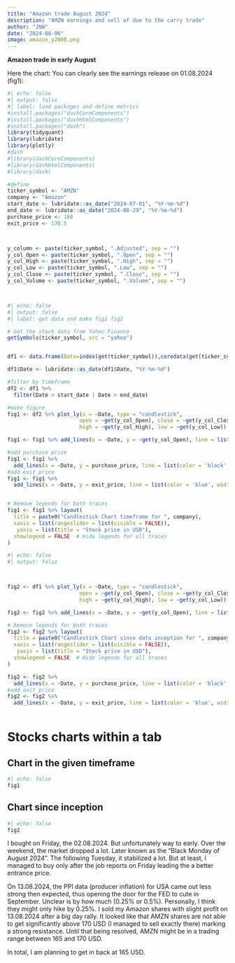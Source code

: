 ```yaml
---
title: "Amazon trade August 2024"
description: "AMZN earnings and sell of due to the carry trade"
author: "JNW"
date: "2024-08-06"
image: amazon_y2000.png
---
```


**Amazon trade in early August**

Here the chart: You can clearly see the earnings release on 01.08.2024 (fig1):

```r
#| echo: false
#| output: false
#| label: load packages and define metrics
#install.packages("dashCoreComponents")
#install.packages("dashHtmlComponents")
#install.packages("dash")
library(tidyquant)
library(lubridate)
library(plotly)
#dash
#library(dashCoreComponents)
#library(dashHtmlComponents)
#library(dash)

#define
ticker_symbol <- "AMZN"
company <- "Amazon"
start_date <- lubridate::as_date("2024-07-01", "%Y-%m-%d") 
end_date <- lubridate::as_date("2024-08-29", "%Y-%m-%d") 
purchase_price <- 168
exit_price <- 170.5



y_column <- paste(ticker_symbol, ".Adjusted", sep = "")
y_col_Open <- paste(ticker_symbol, ".Open", sep = "")
y_col_High <- paste(ticker_symbol, ".High", sep = "")
y_col_Low <- paste(ticker_symbol, ".Low", sep = "")
y_col_Close <- paste(ticker_symbol, ".Close", sep = "")
y_col_Volume <- paste(ticker_symbol, ".Volume", sep = "")




```

```r
#| echo: false
#| output: false
#| label: get data and make fig1 fig2

# Get the stock data from Yahoo Finance
getSymbols(ticker_symbol, src = "yahoo")


df1 <- data.frame(Date=index(get(ticker_symbol)),coredata(get(ticker_symbol)))

df1$Date <- lubridate::as_date(df1$Date, "%Y-%m-%d") 

#filter by timeframe 
df2 <- df1 %>%
  filter(Date > start_date | Date > end_date)

#make figure
fig1 <- df2 %>% plot_ly(x = ~Date, type = "candlestick",
                       open = ~get(y_col_Open), close = ~get(y_col_Close),
                       high = ~get(y_col_High), low = ~get(y_col_Low)) 

fig1 <- fig1 %>% add_lines(x = ~Date, y = ~get(y_col_Open), line = list(color = 'black', width = 0.2), inherit = FALSE)

#add purchase price
fig1 <- fig1 %>%
  add_lines(x = ~Date, y = purchase_price, line = list(color = 'black', width = 1), inherit = FALSE, name= "Purchase Price")
#add exit price
fig1 <- fig1 %>%
  add_lines(x = ~Date, y = exit_price, line = list(color = 'blue', width = 1), inherit = FALSE,  name= "Exit Price")


# Remove legends for both traces
fig1 <- fig1 %>% layout(
  title = paste0("Candlestick Chart timeframe for ", company),
  xaxis = list(rangeslider = list(visible = FALSE)),
   yaxis = list(title = "Stock price in USD"),
  showlegend = FALSE  # Hide legends for all traces
)


```

```r
#| echo: false
#| output: false



fig2 <- df1 %>% plot_ly(x = ~Date, type = "candlestick",
                       open = ~get(y_col_Open), close = ~get(y_col_Close),
                       high = ~get(y_col_High), low = ~get(y_col_Low)) 

fig2 <- fig2 %>% add_lines(x = ~Date, y = ~get(y_col_Open), line = list(color = 'black', width = 0.2), inherit = FALSE)

# Remove legends for both traces
fig2 <- fig2 %>% layout(
  title = paste0("Candlestick Chart since data inception for ", company),
  xaxis = list(rangeslider = list(visible = FALSE)),
   yaxis = list(title = "Stock price in USD"),
  showlegend = FALSE  # Hide legends for all traces
)

fig2 <- fig2 %>%
  add_lines(x = ~Date, y = purchase_price, line = list(color = 'black', width = 1.5), inherit = FALSE)
#add exit price
fig2 <- fig2 %>%
  add_lines(x = ~Date, y = exit_price, line = list(color = 'blue', width = 1.5), inherit = FALSE)



```

# Stocks charts within a tab

::: nav-pills
::: panel-tabset
## Chart in the given timeframe

```r
#| echo: false
fig1
```

## Chart since inception

```r
#| echo: false
fig2
```
:::
:::

I bought on Friday, the 02.08.2024. But unfortunately way to early. Over the weekend, the market dropped a lot. Later known as the "Black Monday of August 2024". The following Tuesday, it stabilized a lot. But at least, I managed to buy only after the job reports on Friday leading the a better entrance price.

On 13.08.2024, the PPI data (producer inflation) for USA came out less strong then expected, thus opening the door for the FED to cute in September. Unclear is by how much (0.25% or 0.5%). Personally, I think they might only hike by 0.25%. I sold my Amazon shares with slight profit on 13.08.2024 after a big day rally. It looked like that AMZN shares are not able to get significantly above 170 USD (I managed to sell exactly there) marking a strong resistance. Until that being resolved, AMZN might be in a trading range between 165 and 170 USD. 


In total, I am planning to get in back at 165 USD. 
